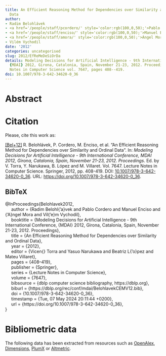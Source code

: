 ```yaml
---
title: An Efficient Reasoning Method for Dependencies over Similarity and Ordinal
  Data
author:
- Radim Belohlávek
- <a href='/people/staff/pcordero/' style='color:rgb(100,0,50);'>Pablo Cordero</a>
- <a href='/people/staff/enciso/' style='color:rgb(100,0,50);'>Manuel Enciso</a>
- <a href='/people/staff/amora/' style='color:rgb(100,0,50);'>Ángel Mora</a>
- Vilém Vychodil
date: '2012'
categories: uncategorised
slug: 2012/EfReMeDeSiOrDa
details: Modeling Decisions for Artificial Intelligence - 9th International Conference,
  {MDAI} 2012, Girona, Catalonia, Spain, November 21-23, 2012. Proceedings , Lecture
  Notes in Computer Science vol. 7647, pages 408--419.
doi: 10.1007/978-3-642-34620-0_36
---
```




# Abstract










# Citation
Please, cite this work as:


<a name=bib-Belohlavek2012></a>[[Bel+12]](#cite-Belohlavek2012) R. Belohlávek, P. Cordero, M. Enciso, et al. “An Efficient Reasoning Method for Dependencies over Similarity and Ordinal Data”. In: _Modeling Decisions for Artificial Intelligence - 9th International Conference, MDAI 2012, Girona, Catalonia, Spain, November 21-23, 2012. Proceedings_. Ed. by V. Torra, Y. Narukawa, B. López and M. Villaret. Vol. 7647. Lecture Notes in Computer Science. Springer, 2012, pp. 408-419. DOI: [10.1007/978-3-642-34620-0\_36](https://doi.org/10.1007%2F978-3-642-34620-0%5C_36). URL: [https://doi.org/10.1007/978-3-642-34620-0\_36](https://doi.org/10.1007/978-3-642-34620-0\_36).

::: {.callout-note appearance="minimal" collapse=true}

## BibTeX

@InProceedings{Belohlavek2012,<br>&nbsp;&nbsp;&nbsp;&nbsp;  author = {Radim Belohl{\a'a}vek and Pablo Cordero and Manuel Enciso and {\a'A}ngel Mora and Vil{\a'e}m Vychodil},<br>&nbsp;&nbsp;&nbsp;&nbsp;  booktitle = {Modeling Decisions for Artificial Intelligence - 9th International Conference, {MDAI} 2012, Girona, Catalonia, Spain, November 21-23, 2012. Proceedings},<br>&nbsp;&nbsp;&nbsp;&nbsp;  title = {An Efficient Reasoning Method for Dependencies over Similarity and Ordinal Data},<br>&nbsp;&nbsp;&nbsp;&nbsp;  year = {2012},<br>&nbsp;&nbsp;&nbsp;&nbsp;  editor = {Vicen{\c c} Torra and Yasuo Narukawa and Beatriz L{\a'o}pez and Mateu Villaret},<br>&nbsp;&nbsp;&nbsp;&nbsp;  pages = {408--419},<br>&nbsp;&nbsp;&nbsp;&nbsp;  publisher = {Springer},<br>&nbsp;&nbsp;&nbsp;&nbsp;  series = {Lecture Notes in Computer Science},<br>&nbsp;&nbsp;&nbsp;&nbsp;  volume = {7647},<br>&nbsp;&nbsp;&nbsp;&nbsp;  bibsource = {dblp computer science bibliography, https://dblp.org},<br>&nbsp;&nbsp;&nbsp;&nbsp;  biburl = {https://dblp.org/rec/conf/mdai/BelohlavekCEMV12.bib},<br>&nbsp;&nbsp;&nbsp;&nbsp;  doi = {10.1007/978-3-642-34620-0\_36},<br>&nbsp;&nbsp;&nbsp;&nbsp;  timestamp = {Tue, 07 May 2024 20:11:44 +0200},<br>&nbsp;&nbsp;&nbsp;&nbsp;  url = {https://doi.org/10.1007/978-3-642-34620-0\_36},<br>}

:::



# Bibliometric data


The following data has been extracted from resources such as [OpenAlex](https://openalex.org/), [Dimensions](https://app.dimensions.ai/), [PlumX](https://www.elsevier.com/insights/metrics/plumx) or [Altmetric](https://www.altmetric.com/).

<div style="display: flex; justify-content: center; align-items: center; height: 100%;">
<span class="__dimensions_badge_embed__" data-doi="10.1007/978-3-642-34620-0_36" data-legend="always"></span></div><script async src="https://badge.dimensions.ai/badge.js" charset="utf-8"></script>

<div style="display: flex; justify-content: center; align-items: center; height: 100%;">
<a href="https://plu.mx/plum/a/?doi=10.1007/978-3-642-34620-0_36" class="plumx-details" data-site="plum" data-hide-when-empty="true">An Efficient Reasoning Method for Dependencies over Similarity and Ordinal Data</a></div>

<div style="display: flex; justify-content: center; align-items: center; height: 100%;">
<script type="text/javascript" src="https://d1bxh8uas1mnw7.cloudfront.net/assets/embed.js"></script><div data-badge-type="medium-donut" class="altmetric-embed" data-badge-details="right" data-doi="10.1007/978-3-642-34620-0_36"></div></div>


## Cites

The following graph plots the number of cites received by this work from its publication, on a yearly basis.

```r
#| echo: false
#| results: asis
#| warning: false
#| message: false
source(here::here('scripts', 'manage_publications.R'))
df <- readRDS('citation_history.rds')
plot_citation_history(df)
```



## Papers citing this work

The following is a non-exhaustive list of papers that cite this work:


<a name=bib-Ben_tez_Caballero_2018></a>[[1]](#cite-Ben_tez_Caballero_2018) M. J. Benítez-Caballero, J. Medina, E. Ramírez-Poussa, et al. “Bireducts with tolerance relations”. In: _Information Sciences_ 435 (Apr. 2018), p. 26–39. ISSN: 0020-0255. DOI: [10.1016/j.ins.2017.12.037](https://doi.org/10.1016%2Fj.ins.2017.12.037). URL: [http://dx.doi.org/10.1016/j.ins.2017.12.037](http://dx.doi.org/10.1016/j.ins.2017.12.037).

<a name=bib-Cordero_2013></a>[[2]](#cite-Cordero_2013) P. Cordero, M. Enciso, A. Mora, et al. “Computing non-redundant sets of functional dependencies via simplification”. In: _2013 IEEE Symposium on Foundations of Computational Intelligence (FOCI)_. IEEE, Apr. 2013, p. 9–14. DOI: [10.1109/foci.2013.6602449](https://doi.org/10.1109%2Ffoci.2013.6602449). URL: [http://dx.doi.org/10.1109/foci.2013.6602449](http://dx.doi.org/10.1109/foci.2013.6602449).

<a name=bib-Leiva_2014></a>[[3]](#cite-Leiva_2014) J. L. Leiva, M. Enciso, C. Rossi, et al. “Improving Recommender Systems with Simplification Logic to Manage Implications with Grades”. In: _Software Technologies_. Springer Berlin Heidelberg, 2014, p. 290–305. ISBN: 9783662449202. DOI: [10.1007/978-3-662-44920-2_18](https://doi.org/10.1007%2F978-3-662-44920-2_18). URL: [http://dx.doi.org/10.1007/978-3-662-44920-2_18](http://dx.doi.org/10.1007/978-3-662-44920-2_18).

<a name=bib-Leiva_20141></a>[[4]](#cite-Leiva_20141) J. L. Leiva, M. Enciso, C. Rossi, et al. “Improving Recommender Systems with Simplification Logic to Manage Implications with Grades”. In: _Software Technologies_. Springer Berlin Heidelberg, 2014, p. 290–305. ISBN: 9783662449202. DOI: [10.1007/978-3-662-44920-2_18](https://doi.org/10.1007%2F978-3-662-44920-2_18). URL: [http://dx.doi.org/10.1007/978-3-662-44920-2_18](http://dx.doi.org/10.1007/978-3-662-44920-2_18).

<a name=bib-Rodriguez_Jimenez_2015></a>[[5]](#cite-Rodriguez_Jimenez_2015) J. Rodriguez-Jimenez, E. Rodriguez-Lorenzo, P. Cordero, et al. “A Normal Form for Fuzzy Functional Dependencies”. In: _2015 IEEE Symposium Series on Computational Intelligence_. IEEE, Dec. 2015, p. 984–989. DOI: [10.1109/ssci.2015.143](https://doi.org/10.1109%2Fssci.2015.143). URL: [http://dx.doi.org/10.1109/ssci.2015.143](http://dx.doi.org/10.1109/ssci.2015.143).

<a name=bib-Vychodil_2016></a>[[6]](#cite-Vychodil_2016) V. Vychodil. “Computing sets of graded attribute implications with witnessed non-redundancy”. In: _Information Sciences_ 351 (Jul. 2016), p. 90–100. ISSN: 0020-0255. DOI: [10.1016/j.ins.2016.03.004](https://doi.org/10.1016%2Fj.ins.2016.03.004). URL: [http://dx.doi.org/10.1016/j.ins.2016.03.004](http://dx.doi.org/10.1016/j.ins.2016.03.004).

